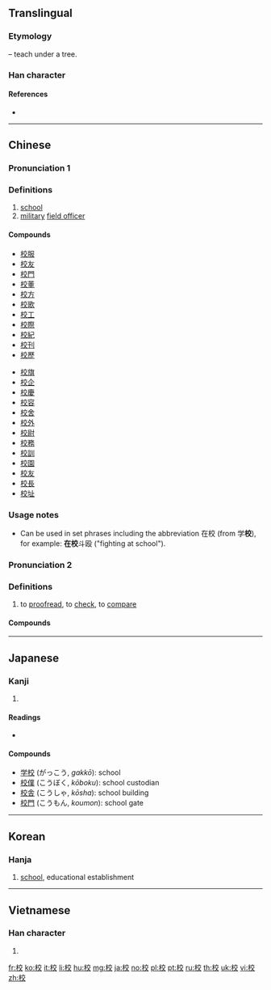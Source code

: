 ==Translingual==
{{stroke order|strokes=10}}

===Etymology===
{{Han compound|木|t1=tree|交|ls=psc|c1=s|c2=p}} – teach under a tree.

===Han character===
{{Han char|rn=75|rad=木|as=06|sn=10|four=40948|canj=DYCK|ids=⿰木交}}

====References====
* {{Han ref|kx=0522.250|dkj=14713|dj=0910.270|hdz=21205.080|uh=6821|ud=26657|bh=AED5|bd=44757}}

----

==Chinese==
{{zh-forms}}

===Pronunciation 1===
{{zh-pron
|m=xiào
|c=haau6,gaau3
|c_note="gaau3" - "military field officer"
|mn=kà/kàu
|mc=y
|oc=y
|ma=
|cat=n
}}

===Definitions===
{{zh-hanzi}}

# [[school]]
# [[military]] [[field officer]]

====Compounds====
{{top2}}
* [[校服]]
* [[校友]]
* [[校門]]
* [[校董]]
* [[校方]]
* [[校歌]]
* [[校工]]
* [[校際]]
* [[校紀]]
* [[校刊]]
* [[校歷]]
{{mid2}}
* [[校旗]]
* [[校企]]
* [[校慶]]
* [[校容]]
* [[校舍]]
* [[校外]]
* [[校尉]]
* [[校務]]
* [[校訓]]
* [[校園]]
* [[校友]]
* [[校長]]
* [[校址]]
{{bottom}}

===Usage notes===
* Can be used in set phrases including the abbreviation 在校 (from 学'''校'''), for example: '''在校'''斗殴 ("fighting at school").

===Pronunciation 2===
{{zh-pron
|m=jiào
|c=gaau3
|ma=
|cat=v
}}

===Definitions===
{{zh-hanzi}}

# to [[proofread]], to [[check]], to [[compare]]

====Compounds====
{{zh-der|校對}}

----

==Japanese==

===Kanji===
{{ja-kanji|grade=1|rs=木06}}

# {{defn|lang=ja|sort=木06}}

====Readings====
* {{ja-readings|goon=[[きょう]] (kyō), [[ぎょう]] (gyō)|kanon=[[こう]] (kō)|kun=[[かせ]] (kase)}}

====Compounds====
* [[学校]] (がっこう, ''gakkō''): school
* [[校僕]] (こうぼく, ''kōboku''): school custodian
* [[校舎]] (こうしゃ, ''kōsha''): school building
* [[校門]] (こうもん, ''koumon''): school gate

----

==Korean==

===Hanja===
{{ko-hanja|hangeul=교|rv=gyo|mr=kyo|y=kyo|eumhun=학교|ehrv=hakgyo|ehmr=hakkyo|ehy=hakqkyo}}

# [[school]], educational establishment

----

==Vietnamese==

===Han character===
{{vi-hantu|[[hiệu]], [[chò]], [[giâu]], [[giáo]], [[hào]]|rs=木06}}

# {{defn|lang=vi|sort=木06}}

[[fr:校]]
[[ko:校]]
[[it:校]]
[[li:校]]
[[hu:校]]
[[mg:校]]
[[ja:校]]
[[no:校]]
[[pl:校]]
[[pt:校]]
[[ru:校]]
[[th:校]]
[[uk:校]]
[[vi:校]]
[[zh:校]]